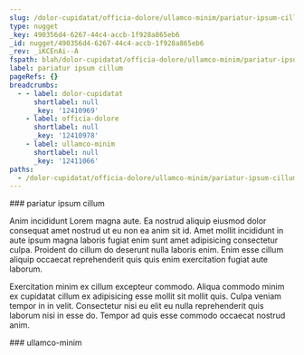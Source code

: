 ```yaml
---
slug: /dolor-cupidatat/officia-dolore/ullamco-minim/pariatur-ipsum-cillum
type: nugget
_key: 490356d4-6267-44c4-accb-1f928a865eb6
_id: nugget/490356d4-6267-44c4-accb-1f928a865eb6
_rev: _iKCEnAi--A
fspath: blah/dolor-cupidatat/officia-dolore/ullamco-minim/pariatur-ipsum-cillum.md
label: pariatur ipsum cillum
pageRefs: {}
breadcrumbs:
  - - label: dolor-cupidatat
      shortlabel: null
      _key: '12410969'
    - label: officia-dolore
      shortlabel: null
      _key: '12410978'
    - label: ullamco-minim
      shortlabel: null
      _key: '12411066'
paths:
  - /dolor-cupidatat/officia-dolore/ullamco-minim/pariatur-ipsum-cillum
---
```


<NuggetArea>
<Nugget slug="/dolor-cupidatat/officia-dolore/ullamco-minim/pariatur-ipsum-cillum" type="nugget" _key="490356d4-6267-44c4-accb-1f928a865eb6" _id="nugget/490356d4-6267-44c4-accb-1f928a865eb6" _rev="_iKCEnAi--A" fspath="blah/dolor-cupidatat/officia-dolore/ullamco-minim/pariatur-ipsum-cillum.md" label="pariatur ipsum cillum" paths="/dolor-cupidatat/officia-dolore/ullamco-minim/pariatur-ipsum-cillum">
<NuggetBody>
### pariatur ipsum cillum

Anim incididunt Lorem magna aute. Ea nostrud aliquip eiusmod dolor consequat amet nostrud ut eu non ea anim sit id. Amet mollit incididunt in aute ipsum magna laboris fugiat enim sunt amet adipisicing consectetur culpa. Proident do cillum do deserunt nulla laboris enim. Enim esse cillum aliquip occaecat reprehenderit quis quis enim exercitation fugiat aute laborum.

Exercitation minim ex cillum excepteur commodo. Aliqua commodo minim ex cupidatat cillum ex adipisicing esse mollit sit mollit quis. Culpa veniam tempor in in velit. Consectetur nisi eu elit eu nulla reprehenderit quis laborum nisi in esse do. Tempor ad quis esse commodo occaecat nostrud anim.

</NuggetBody>
<Breadcrumbs>
<Crumbs>
<Crumb _key="12410969" label="dolor-cupidatat" /><Crumb _key="12410978" label="officia-dolore" /><Crumb _key="12411066" label="ullamco-minim" />
</Crumbs>
</Breadcrumbs>
</Nugget>

<NuggetsInbound>
</NuggetsInbound>
<NuggetsOutbound>
</NuggetsOutbound>
</NuggetArea>
<PassagesInbound>
<Passage direction="inbound" type="passage" _key="12411066" _id="passage/12411066" _rev="_iKCEnAe--C" label="ullamco-minim" passage="ullamco-minim" fspath="blah/dolor-cupidatat/officia-dolore/ullamco-minim" paths="/dolor-cupidatat/officia-dolore/ullamco-minim" slug="/dolor-cupidatat/officia-dolore/ullamco-minim">
<NuggetBody>
### ullamco-minim

</NuggetBody>
<Breadcrumbs>
<Crumbs>
<Crumb _key="12410969" label="dolor-cupidatat" /><Crumb _key="12410978" label="officia-dolore" />
</Crumbs>
</Breadcrumbs>
</Passage>

</PassagesInbound>
<PassagesOutbound>
</PassagesOutbound>